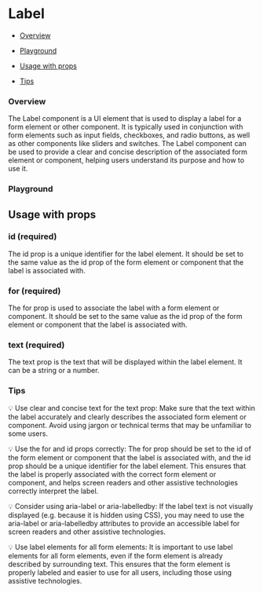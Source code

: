 
<Meta of={LabelStories} />

# Label

- [Overview](#overview)

- [Playground](#playground)

- [Usage with props](#usage)

- [Tips](#tips)

### Overview <a id="overview" />

The Label component is a UI element that is used to display a label for a form element or other component. It is typically used in conjunction with form elements such as input fields, checkboxes, and radio buttons, as well as other components like sliders and switches. The Label component can be used to provide a clear and concise description of the associated form element or component, helping users understand its purpose and how to use it.

<Canvas>
  <Story of={LabelStories.Overview} />
</Canvas>

### Playground <a id="playground" />

<Controls of={LabelStories.Overview} />

## Usage with props <a id="usage" />

### id (required)

The id prop is a unique identifier for the label element. It should be set to the same value as the id prop of the form element or component that the label is associated with.

### for (required)

The for prop is used to associate the label with a form element or component. It should be set to the same value as the id prop of the form element or component that the label is associated with.

### text (required)

The text prop is the text that will be displayed within the label element. It can be a string or a number.

### Tips <a id="tips" />

💡 Use clear and concise text for the text prop: Make sure that the text within the label accurately and clearly describes the associated form element or component. Avoid using jargon or technical terms that may be unfamiliar to some users.

💡 Use the for and id props correctly: The for prop should be set to the id of the form element or component that the label is associated with, and the id prop should be a unique identifier for the label element. This ensures that the label is properly associated with the correct form element or component, and helps screen readers and other assistive technologies correctly interpret the label.

💡 Consider using aria-label or aria-labelledby: If the label text is not visually displayed (e.g. because it is hidden using CSS), you may need to use the aria-label or aria-labelledby attributes to provide an accessible label for screen readers and other assistive technologies.

💡 Use label elements for all form elements: It is important to use label elements for all form elements, even if the form element is already described by surrounding text. This ensures that the form element is properly labeled and easier to use for all users, including those using assistive technologies.
